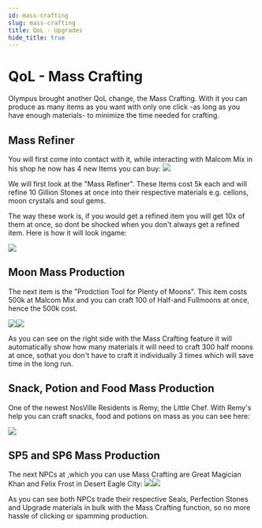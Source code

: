 ```yaml
---
id: mass-crafting
slug: mass-crafting
title: QoL - Upgrades
hide_title: true
---
```


# QoL - Mass Crafting

Olympus brought another QoL change, the Mass Crafting. With it you can produce as many items as you want with only one click -as long as you have enough materials- to minimize the time needed for crafting.

## Mass Refiner
You will first come into contact with it, while interacting with Malcom Mix in his shop he now has 4 new Items you can buy:
![](https://i.imgur.com/dUBkvB6.png)

We will first look at the "Mass Refiner". These Items cost 5k each and will refine 10 Gillion Stones at once into their respective materials e.g. cellons, moon crystals and soul gems.

The way these work is, if you would get a refined item you will get 10x of them at once, so dont be shocked when you don't always get a refined item.
Here is how it will look ingame:

![](https://i.imgur.com/fCylLM8.png)

## Moon Mass Production
The next item is the "Prodction Tool for Plenty of Moons". This item costs 500k at Malcom Mix and you can craft 100 of Half-and Fullmoons at once, hence the 500k cost.

![](https://i.imgur.com/s8Mcz73.png)![](https://i.imgur.com/mY5sY6p.png)

As you can see on the right side with the Mass Crafting feature it will automatically show how many materials it will need to craft 300 half moons at once, sothat you don't have to craft it individually 3 times which will save time in the long run.

## Snack, Potion and Food Mass Production
One of the newest NosVille Residents is Remy, the Little Chef. With Remy's help you can craft snacks, food and potions on mass as you can see here:

![](https://i.imgur.com/t5vR9lM.png)

## SP5 and SP6 Mass Production
The next NPCs at ,which you can use Mass Crafting are Great Magician Khan and Felix Frost in Desert Eagle City:
![](https://i.imgur.com/ASLejHj.png)![](https://i.imgur.com/sUtPAKw.png)

As you can see both NPCs trade their respective Seals, Perfection Stones and Upgrade materials in bulk with the Mass Crafting function, so no more hassle of clicking or spamming production.

